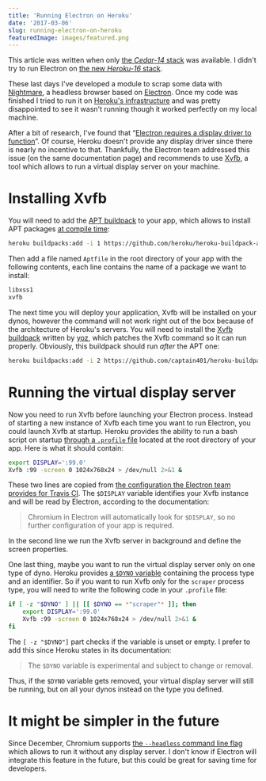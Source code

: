 ```yaml
---
title: 'Running Electron on Heroku'
date: '2017-03-06'
slug: running-electron-on-heroku
featuredImage: images/featured.png
---
```


<Warning>

This article was written when only [the _Cedar-14_ stack](https://devcenter.heroku.com/articles/cedar-14-stack) was available. I didn't try to run Electron on [the new _Heroku-16_ stack](https://devcenter.heroku.com/articles/heroku-16-stack).

</Warning>

These last days I've developed a module to scrap some data with [Nightmare](http://www.nightmarejs.org/), a headless browser based on [Electron](https://electron.atom.io/). Once my code was finished I tried to run it on [Heroku's infrastructure](https://www.heroku.com/home) and was pretty disappointed to see it wasn't running though it worked perfectly on my local machine.

After a bit of research, I've found that “[Electron requires a display driver to function](https://github.com/electron/electron/blob/e315116/docs/tutorial/testing-on-headless-ci.md)”. Of course, Heroku doesn't provide any display driver since there is nearly no incentive to that. Thankfully, the Electron team addressed this issue (on the same documentation page) and recommends to use [Xvfb](https://www.x.org/archive/X11R7.6/doc/man/man1/Xvfb.1.xhtml), a tool which allows to run a virtual display server on your machine.

# Installing Xvfb

You will need to add the [APT buildpack](https://github.com/heroku/heroku-buildpack-apt) to your app, which allows to install APT packages [at compile time](https://devcenter.heroku.com/articles/slug-compiler):

```sh
heroku buildpacks:add -i 1 https://github.com/heroku/heroku-buildpack-apt
```

Then add a file named `Aptfile` in the root directory of your app with the following contents, each line contains the name of a package we want to install:

```sh
libxss1
xvfb
```

The next time you will deploy your application, Xvfb will be installed on your dynos, however the command will not work right out of the box because of the architecture of Heroku's servers. You will need to install the [Xvfb buildpack](https://github.com/captain401/heroku-buildpack-xvfb) written by [yoz](https://github.com/yoz), which patches the Xvfb command so it can run properly. Obviously, this buildpack should run _after_ the APT one:

```sh
heroku buildpacks:add -i 2 https://github.com/captain401/heroku-buildpack-xvfb
```

# Running the virtual display server

Now you need to run Xvfb before launching your Electron process. Instead of starting a new instance of Xvfb each time you want to run Electron, you could launch Xvfb at startup. Heroku provides the ability to run a bash script on startup [through a `.profile` file](https://devcenter.heroku.com/articles/dynos#the-profile-file) located at the root directory of your app. Here is what it should contain:

```sh
export DISPLAY=':99.0'
Xvfb :99 -screen 0 1024x768x24 > /dev/null 2>&1 &
```

These two lines are copied from [the configuration the Electron team provides for Travis CI](https://github.com/electron/electron/blob/e315116/docs/tutorial/testing-on-headless-ci.md#travis-ci). The `$DISPLAY` variable identifies your Xvfb instance and will be read by Electron, according to the documentation:

> Chromium in Electron will automatically look for `$DISPLAY`, so no further configuration of your app is required.

In the second line we run the Xvfb server in background and define the screen properties.

One last thing, maybe you want to run the virtual display server only on one type of dyno. Heroku provides [a `$DYNO` variable](https://devcenter.heroku.com/articles/dynos#local-environment-variables) containing the process type and an identifier. So if you want to run Xvfb only for the `scraper` process type, you will need to write the following code in your `.profile` file:

```sh
if [ -z "$DYNO" ] || [[ $DYNO == *"scraper"* ]]; then
    export DISPLAY=':99.0'
    Xvfb :99 -screen 0 1024x768x24 > /dev/null 2>&1 &
fi
```

The `[ -z "$DYNO"]` part checks if the variable is unset or empty. I prefer to add this since Heroku states in its documentation:

> The `$DYNO` variable is experimental and subject to change or removal.

Thus, if the `$DYNO` variable gets removed, your virtual display server will still be running, but on all your dynos instead on the type you defined.

# It might be simpler in the future

Since December, Chromium supports [the `--headless` command line flag](https://bugs.chromium.org/p/chromium/issues/detail?id=546953#c148) which allows to run it without any display server. I don't know if Electron will integrate this feature in the future, but this could be great for saving time for developers.
